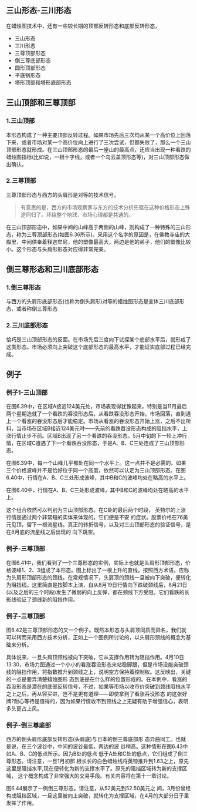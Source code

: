 
## 三山形态-三川形态
在蜡烛图技术中，还有一些较长期的顶部反转形态和底部反转形态，
* 三山形态
* 三川形态
* 三尊顶部形态
* 倒三尊底部形态
* 圆形顶部形态
* 平底锅形态
* 塔形顶部和塔形底部形态

## 三山顶部和三尊顶部
### 1.三山顶部
本形态构成了一种主要顶部反转过程。如果市场先后三次均从某一个高价位上回落下来，或者市场对某一个高价位向上进行了三次尝试，但都失败了，那么一个三山顶部形态就形成。在三山顶部形态的最后一座山的最高点，还应当出现一种看跌的 蜡烛图指标(比如说，一根十字线，或者一个乌云盖顶形态等)，对三山顶部形态做出确认。

### 2.三尊顶部
三尊顶部形态与西方的头肩形是对等的技术信号。
>有意思的是，西方的市场观察家与东方的技术分析先驱在这种价格形态上殊途同归了。环绕整个地球，市场心理都是共通的。

在三山顶部形态中，如果中间的山峰高于两侧的山峰，则构成了一种特殊的三山形态，称为三尊顶部形态(如图6.36所示)。采用这个名字的原因是，在佛教寺庙的大殿里，中间供奉着释迦牟尼，他的塑像最高大，两边是他的弟子，他们的塑像比较小。这个形态与头肩形形态对应得非常完美。

<ImageRender alt='test1' width='auto' height='auto' path='/candleTech/17-threeMountains.png' />

## 倒三尊形态和三川底部形态
### 1.倒三尊形态
与西方的头肩形底部形态(也称为倒头肩形)对等的蜡烛图形态是变体三川底部形态，或者称倒三尊形态

### 2.三川底部形态
恰巧是三山顶部形态的反面。在市场先后三度向下试探某个底部水平后，就形成了这类形态。市场必须向上突破这个底部形态的最高水平，才能证实底部过程已经完成。

<ImageRender alt='test1' width='auto' height='auto' path='/candleTech/17-threeMountains2.png' />

## 例子

### 例子1-三山顶部
在图6.39中，在区域A接近124美元处，市场表现得犹豫起来，特别是当11月最后两个星期造就了一个看跌的吞没形态后。从看跌吞没形态开始，市场回落，直到遇上一个看涨的吞没形态后才能稳定。市场从看涨的吞没形态开始上涨，之后不出所料，当市场在区域B接近124美元时——先前的看跌吞没形态构成的阻挡水平，上涨行情止步不前。区域B出现了另一个看跌的吞没形态。5月中旬的下一轮上冲行情，在区域C遭遇了下一个看跌吞没形态，于是A、B、C三处连成了三山顶部形态。

在图6.39中，每一个山峰几乎都处在同一个水平上。这一点并不是必需的。如果三个价格波峰并不是恰好位于同一个高度，依然可以认定为三山顶部形态。在图6.40中，行情在A、B、C三处形成波峰，其中B和C的波峰均处在略高的水平上。

<ImageRender alt='test1' width='auto' height='auto' path='/candleTech/17-threeMountains3.png' />

在图6.40中，行情在A、B、C三处形成波峰，其中B和C的波峰均处在略高的水平上。

<ImageRender alt='test1' width='auto' height='auto' path='/candleTech/17-threeMountains4.png' />

这个组合依然可以判别为三山顶部形态。在C处的最后两个时段， 英特尔的上涨行情是通过两个非常短的实体来体现的。它们便是不安 的症状。股票价格在76美元见顶，留下一根流星线。真正的转折信号，以及对三山顶部形态的验证信号，是在8月底的流星线之后出现的 向下跳空。

### 例子-三尊顶部
在图6.41中，我们看到了一个三尊形态的实例，实际上也就是头肩形顶部形态，价格波峰1、2、3组成了本形态。图上标出了一根上升的直线，按照西方术语，应称为头肩形顶部形态的颈线。在常规情况下，头肩顶的颈线一旦被向下突破，便转化为阻挡线。这里简直是按脚本上演，自从8月19日行情向下跌破颈线后，8月21日(以及之后的三个时段)发生了微弱的向上反弹，都在颈线下方受阻，它们看跌的长影线验证了颈线新的阻挡作用。

<ImageRender alt='test1' width='auto' height='auto' path='/candleTech/17-threeMountains5.png' />

### 例子-三尊顶部
图6.42是三尊顶部形态的又一个例子。既然本形态与头肩顶同质而异名，我们就可以转而采用西方技术分析，正如上一个图例所讨论的，以头肩形颈线的概念为基础来分析。

具体说来，一旦头肩顶颈线被向下突破，它从支撑作用转为阻挡作用。4月10日13:30，市场力图通过一个小小的看涨吞没形态来站稳脚跟，但是市场没能突破颈线的阻挡作用，将指数推升到颈线之上，说明空方保持着控制权。这反映出，关键的一点是要弄清楚蜡烛图形 态到底是在什么样的位置形成的。在本例中，看涨的吞没形态是潜在的底部反转信号，不过，如果等市场以收市价突破到颈线阻挡水平之上之后，再从容买进，岂不是更有道理——即使拿到了看涨吞没形态 的这张好牌?耐心等待是值得的，因为如果行情收市到颈线之上无疑有助于增强信心，表明多头更占上风。

<ImageRender alt='test1' width='auto' height='auto' path='/candleTech/17-threeMountains6.png' />

### 例子-倒三尊底部
西方的倒头肩形底部反转形态(头肩底)与日本的倒三尊底部形 态异曲同工。也就是说，在三个波谷中，中间的波谷最低，两边的波 谷稍高。这种情形在图6.43中如A、B、C的低点所示。因为B处的低点 低于A处和C处的低点，它们组成了倒三尊形态。请注意，一旦1月初那 根长长的白色蜡烛线将英镑推升到1.63之上，原先这里是阻挡水平,现在便转化为新的支撑水平了。原先的阻挡区域转为新的支撑区域，
这个概念构成了非常强大的交易手段。有关内容将在第十一章讨论。

<ImageRender alt='test1' width='auto' height='auto' path='/candleTech/17-threeMountains7.png' />

图6.44展示了一例倒三尊形态。请注意，从52美元到52.50美元之 间，3月份曾经构成阻挡区域，一旦这里被向上突破，就转化为支撑区域，在4月的大部分日子里发挥了作用。

<ImageRender alt='test1' width='auto' height='auto' path='/candleTech/17-threeMountains8.png' />
